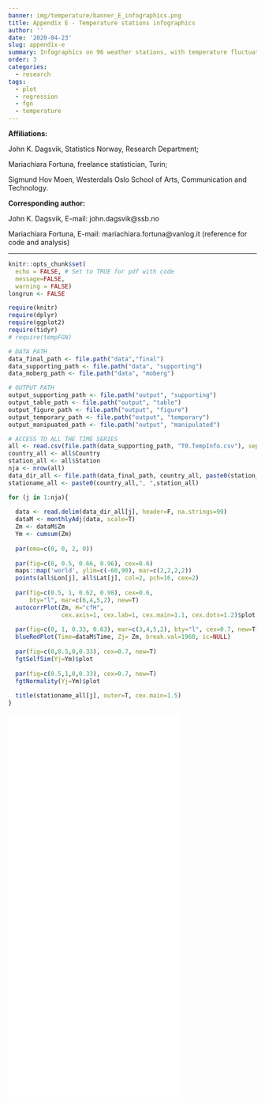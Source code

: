```yaml
---
banner: img/temperature/banner_E_infographics.png
title: Appendix E - Temperature stations infographics
author: ''
date: '2020-04-23'
slug: appendix-e
summary: Infographics on 96 weather stations, with temperature fluctuations, autocorrelation and statistical tests
order: 3
categories:
  - research
tags:
  - plot
  - regression
  - fgn
  - temperature
---
```



**Affiliations:** 

John K. Dagsvik, Statistics Norway, Research Department; 

Mariachiara Fortuna, freelance statistician, Turin; 

Sigmund Hov Moen, Westerdals Oslo School of Arts, Communication and Technology. 


\vspace{0.5cm}

**Corresponding author:**

John K. Dagsvik, E-mail: john.dagsvik@ssb.no

Mariachiara Fortuna, E-mail: mariachiara.fortuna@vanlog.it (reference for code and analysis)


***

```r
knitr::opts_chunk$set(
  echo = FALSE, # Set to TRUE for pdf with code
  message=FALSE,
  warning = FALSE)
longrun <- FALSE
```



```r
require(knitr)
require(dplyr)
require(ggplot2)
require(tidyr)
# require(tempFGN)

```



```r
# DATA PATH
data_final_path <- file.path("data","final")
data_supporting_path <- file.path("data", "supporting")
data_moberg_path <- file.path("data", "moberg")

# OUTPUT PATH
output_supporting_path <- file.path("output", "supporting")
output_table_path <- file.path("output", "table")
output_figure_path <- file.path("output", "figure")
output_temporary_path <- file.path("output", "temporary")
output_manipuated_path <- file.path("output", "manipulated")
```


```r

# ACCESS TO ALL THE TIME SERIES
all <- read.csv(file.path(data_supporting_path, "T0.TempInfo.csv"), sep=";", dec=",")
country_all <- all$Country
station_all <- all$Station
nja <- nrow(all)
data_dir_all <- file.path(data_final_path, country_all, paste0(station_all, ".txt"))
stationame_all <- paste0(country_all,", ",station_all)

```
  



```r

for (j in 1:nja){ 
  
  data <- read.delim(data_dir_all[j], header=F, na.strings=99)
  dataM <- monthlyAdj(data, scale=T)
  Zm <- dataM$Zm 
  Ym <- cumsum(Zm)
  
  par(oma=c(0, 0, 2, 0))
  
  par(fig=c(0, 0.5, 0.66, 0.96), cex=0.6)
  maps::map('world', ylim=c(-60,90), mar=c(2,2,2,2))
  points(all$Lon[j], all$Lat[j], col=2, pch=16, cex=2)
  
  par(fig=c(0.5, 1, 0.62, 0.98), cex=0.6, 
      bty="l", mar=c(6,4,5,2), new=T)
  autocorrPlot(Zm, H="cfH", 
               cex.axis=1, cex.lab=1, cex.main=1.1, cex.dots=1.2)$plot
  
  par(fig=c(0, 1, 0.33, 0.63), mar=c(3,4,5,2), bty="l", cex=0.7, new=T)
  blueRedPlot(Time=dataM$Time, Zj= Zm, break.val=1960, ic=NULL)
  
  par(fig=c(0,0.5,0,0.33), cex=0.7, new=T)
  fgtSelfSim(Yj=Ym)$plot
  
  par(fig=c(0.5,1,0,0.33), cex=0.7, new=T)
  fgtNormality(Yj=Ym)$plot
  
  title(stationame_all[j], outer=T, cex.main=1.5)
}

```




<embed src="/img/temperature/FE1.Final_appendix_sheet.pdf" width="70%" height="775" type="application/pdf" />